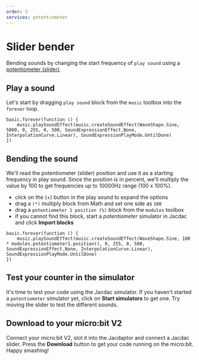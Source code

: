```yaml
---
order: 3
services: potentiometer
---
```


# Slider bender

Bending sounds by changing the start frequency of `play sound` using a [potentiometer (slider)](/clients/makecode/extensions/slider).

## Play a sound

Let's start by dragging `play sound` block from the `music` toolbox into the `forever` loop.

```blocks
basic.forever(function () {
    music.playSoundEffect(music.createSoundEffect(WaveShape.Sine, 5000, 0, 255, 0, 500, SoundExpressionEffect.None, InterpolationCurve.Linear), SoundExpressionPlayMode.UntilDone)
})
```

## Bending the sound

We'll read the potentiometer (slider) position and use it as a starting frequency in play sound.
Since the position is in percent, we'll multiply the value by 100 to get frequencies up to 10000Hz range (100 x 100%).

-   click on the (+) button in the play sound to expand the options
-   drag a `(*)` multiply block from Math and set one side as `100`
-   drag a `potentiometer 1 position (%)` block from the `modules` toolbox
-   if you cannot find this block, start a _potentiometer_ simulator in Jacdac and click **Import blocks**

```blocks
basic.forever(function () {
    music.playSoundEffect(music.createSoundEffect(WaveShape.Sine, 100 * modules.potentiometer1.position(), 0, 255, 0, 500, SoundExpressionEffect.None, InterpolationCurve.Linear), SoundExpressionPlayMode.UntilDone)
})
```

## Test your counter in the simulator

It's time to test your code using the Jacdac simulator. If you haven't started a `potentiometer` simulator yet,
click on **Start simulators** to get one.
Try moving the slider to test the different sounds.

## Download to your micro:bit V2

Connect your micro:bit V2, slot it into the Jacdaptor and connect a Jacdac slider.
Press the **Download** button to get your code running on the micro:bit. Happy smashing!
